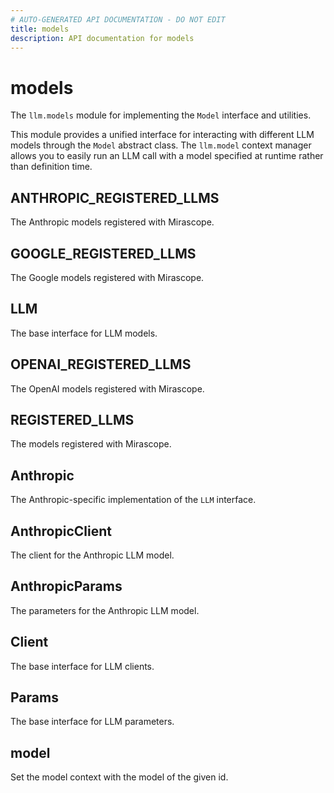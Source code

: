 ```yaml
---
# AUTO-GENERATED API DOCUMENTATION - DO NOT EDIT
title: models
description: API documentation for models
---
```


# models

The `llm.models` module for implementing the `Model` interface and utilities.

This module provides a unified interface for interacting with different LLM models
through the `Model` abstract class. The `llm.model` context manager allows you to
easily run an LLM call with a model specified at runtime rather than definition
time.

## <ApiType type="Alias" path="models/index" symbolName="ANTHROPIC_REGISTERED_LLMS" /> ANTHROPIC_REGISTERED_LLMS

The Anthropic models registered with Mirascope.

## <ApiType type="Alias" path="models/index" symbolName="GOOGLE_REGISTERED_LLMS" /> GOOGLE_REGISTERED_LLMS

The Google models registered with Mirascope.

## <ApiType type="Alias" path="models/index" symbolName="LLM" /> LLM

The base interface for LLM models.

## <ApiType type="Alias" path="models/index" symbolName="OPENAI_REGISTERED_LLMS" /> OPENAI_REGISTERED_LLMS

The OpenAI models registered with Mirascope.

## <ApiType type="Alias" path="models/index" symbolName="REGISTERED_LLMS" /> REGISTERED_LLMS

The models registered with Mirascope.

## <ApiType type="Alias" path="models/index" symbolName="Anthropic" /> Anthropic

The Anthropic-specific implementation of the `LLM` interface.

## <ApiType type="Alias" path="models/index" symbolName="AnthropicClient" /> AnthropicClient

The client for the Anthropic LLM model.

## <ApiType type="Alias" path="models/index" symbolName="AnthropicParams" /> AnthropicParams

The parameters for the Anthropic LLM model.

## <ApiType type="Alias" path="models/index" symbolName="Client" /> Client

The base interface for LLM clients.

## <ApiType type="Alias" path="models/index" symbolName="Params" /> Params

The base interface for LLM parameters.

## <ApiType type="Alias" path="models/index" symbolName="model" /> model

Set the model context with the model of the given id.


